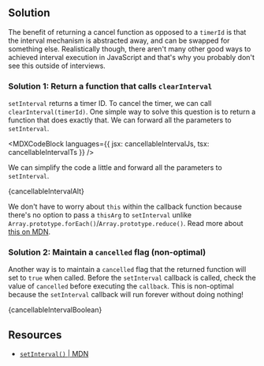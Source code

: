

## Solution

The benefit of returning a cancel function as opposed to a `timerId` is that the interval mechanism is abstracted away, and can be swapped for something else. Realistically though, there aren't many other good ways to achieved interval execution in JavaScript and that's why you probably don't see this outside of interviews.

### Solution 1: Return a function that calls `clearInterval`

`setInterval` returns a timer ID. To cancel the timer, we can call `clearInterval(timerId)`. One simple way to solve this question is to return a function that does exactly that. We can forward all the parameters to `setInterval`.

<MDXCodeBlock
  languages={{ jsx: cancellableIntervalJs, tsx: cancellableIntervalTs }}
/>

We can simplify the code a little and forward all the parameters to `setInterval`.

<MDXCodeBlock>{cancellableIntervalAlt}</MDXCodeBlock>

We don't have to worry about `this` within the callback function because there's no option to pass a `thisArg` to `setInterval` unlike `Array.prototype.forEach()`/`Array.prototype.reduce()`. Read more about [this on MDN](https://developer.mozilla.org/en-US/docs/Web/API/setInterval#the_this_problem).

### Solution 2: Maintain a `cancelled` flag (non-optimal)

Another way is to maintain a `cancelled` flag that the returned function will set to `true` when called. Before the `setInterval` callback is called, check the value of `cancelled` before executing the `callback`. This is non-optimal because the `setInterval` callback will run forever without doing nothing!

<MDXCodeBlock>{cancellableIntervalBoolean}</MDXCodeBlock>

## Resources

- [`setInterval()` | MDN](https://developer.mozilla.org/en-US/docs/Web/API/setInterval)
